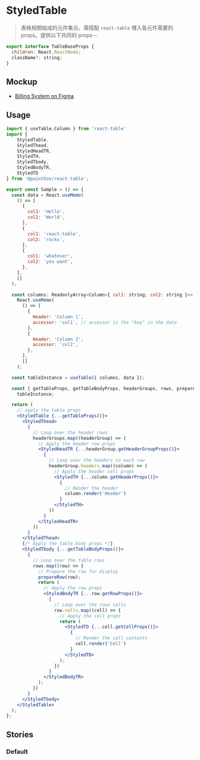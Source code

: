 

<Meta title="React/Table/StyledTable" />

# StyledTable

> 表格相關組成的元件集合。需搭配 `react-table` 傳入各元件需要的 props。提供以下共同的 props－

```javascript
export interface TableBaseProps {
  children: React.ReactNode;
  className?: string;
}
```

## Mockup

- [Billing System on Figma](https://www.figma.com/file/rvTsTJLCarPAEYvdXQuRDY/Billing-System---1.0.0?node-id=5284%3A15966)

## Usage 

```jsx
import { useTable,Column } from 'react-table'
import {
    StyledTable,
    StyledThead,
    StyledHeadTR,
    StyledTH,
    StyledTbody,
    StyledBodyTR,
    StyledTD
} from '@paintbox/react-table';

export const Sample = () => {
  const data = React.useMemo(
    () => [
      {
        col1: 'Hello',
        col2: 'World',
      },
      {
        col1: 'react-table',
        col2: 'rocks',
      },
      {
        col1: 'whatever',
        col2: 'you want',
      },
    ],
    []
  );

  const columns: ReadonlyArray<Column<{ col1: string; col2: string }>> =
    React.useMemo(
      () => [
        {
          Header: 'Column 1',
          accessor: 'col1', // accessor is the "key" in the data
        },
        {
          Header: 'Column 2',
          accessor: 'col2',
        },
      ],
      []
    );

  const tableInstance = useTable({ columns, data });

  const { getTableProps, getTableBodyProps, headerGroups, rows, prepareRow } =
    tableInstance;

  return (
    // apply the table props
    <StyledTable {...getTableProps()}>
      <StyledThead>
        {
          // Loop over the header rows
          headerGroups.map((headerGroup) => (
            // Apply the header row props
            <StyledHeadTR {...headerGroup.getHeaderGroupProps()}>
              {
                // Loop over the headers in each row
                headerGroup.headers.map((column) => (
                  // Apply the header cell props
                  <StyledTH {...column.getHeaderProps()}>
                    {
                      // Render the header
                      column.render('Header')
                    }
                  </StyledTH>
                ))
              }
            </StyledHeadTR>
          ))
        }
      </StyledThead>
      {/* Apply the table body props */}
      <StyledTbody {...getTableBodyProps()}>
        {
          // Loop over the table rows
          rows.map((row) => {
            // Prepare the row for display
            prepareRow(row);
            return (
              // Apply the row props
              <StyledBodyTR {...row.getRowProps()}>
                {
                  // Loop over the rows cells
                  row.cells.map((cell) => {
                    // Apply the cell props
                    return (
                      <StyledTD {...cell.getCellProps()}>
                        {
                          // Render the cell contents
                          cell.render('Cell')
                        }
                      </StyledTD>
                    );
                  })
                }
              </StyledBodyTR>
            );
          })
        }
      </StyledTbody>
    </StyledTable>
  );
};
```

## Stories

### Default

<Canvas>
  <Story name="Default">
    <TableSample />
  </Story>
</Canvas>